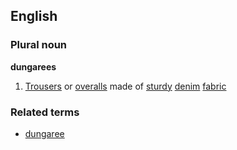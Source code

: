 ==English==
===Plural noun===
'''dungarees'''
#[[Trousers]] or [[overalls]] made of [[sturdy]] [[denim]] [[fabric]]
===Related terms===
*[[dungaree]]